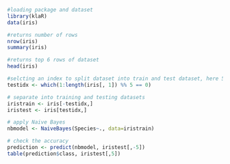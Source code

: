 ```r
#loading package and dataset
library(klaR)
data(iris)

#returns number of rows
nrow(iris)
summary(iris)

#returns top 6 rows of dataset
head(iris)

#selcting an index to split dataset into train and test dataset, here 5,10,15,... elements
testidx <- which(1:length(iris[, 1]) %% 5 == 0)

# separate into training and testing datasets
iristrain <- iris[-testidx,]
iristest <- iris[testidx,]

# apply Naive Bayes
nbmodel <- NaiveBayes(Species~., data=iristrain)

# check the accuracy
prediction <- predict(nbmodel, iristest[,-5])
table(prediction$class, iristest[,5])
```

